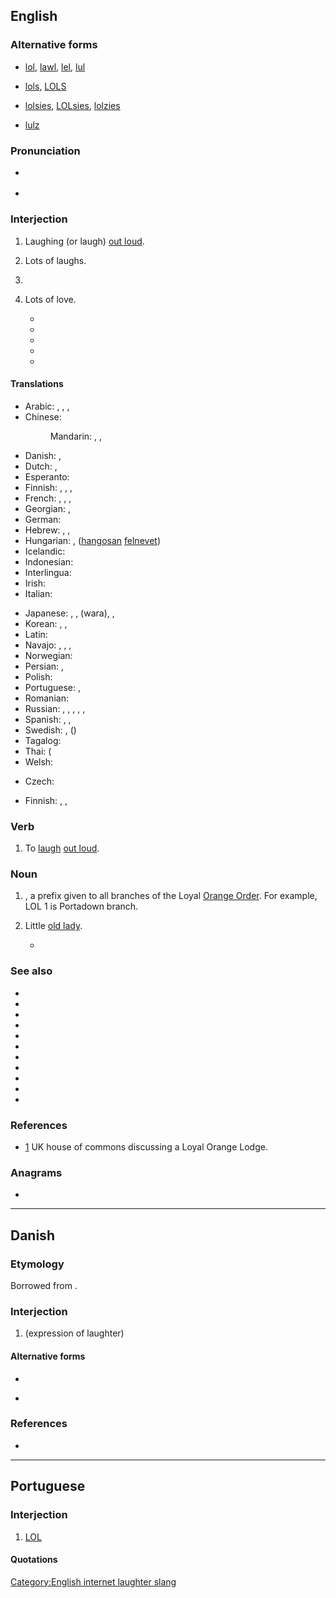 {{also|lol|Lol|LoL|-lol}}
==English==
{{wikipedia}}
{{wikipedia|Loyal Orange Lodge}}

===Alternative forms===
* {{qualifier|laughing out loud}} [[lol]], [[lawl]], [[lel]], [[lul]]
* {{qualifier|lots of laughs}} [[lols]], [[LOLS]]
* {{qualifier|light-heartedness}} [[lolsies]], [[LOLsies]], [[lolzies]]
* {{qualifier|?}} [[lulz]]

===Pronunciation===
* {{a|UK}} {{IPA|en|/ɛl.əuˈɛl/|/lɔːl/|/lɒl/}}
* {{a|US}} {{IPA|en|/ɛl.oʊˈɛl/|/lɔl/|/lɑl/|/loʊl/|/lol/}}

===Interjection===
{{en-interj}}

# {{lb|en|Internet slang|text messaging}} Laughing (or laugh) [[out loud]].
# {{lb|en|Internet slang|text messaging}} Lots of laughs. {{qualifier|occasionally used}}
# {{lb|en|Internet slang|text messaging|by dilution}} {{non-gloss definition|Indicates [[light-hearted]]ness or amusement, or that the accompanying statement is not intended as [[serious]].}}
# {{lb|en|letter-writing|dated}} Lots of love.
#* {{quote-newsgroup|en|date=11/29/02|author=Me Here|title=Latest Rugby Poll.|newsgroup=nz.general|passage=SHEESH !!!! ¶ LOL (Laugh out loud) &&&& ¶ '''LOL''' (Lots of love, coz I'm a sharing caring kinda gal) ¶ Nikki}}
#* {{quote-book|en|year=2007|title=Through the Children's Gate |author=Adam Gopnik  |page= |ISBN=174328618X |passage=Explaining how much I hated being away from him for another weekend, how I had to do it to pay for his school, for our life. Heartfelt, heart-full, I signed it "'''LOL''', Dad.". Then a pause. And I see appearing on my screen these words. "Dad: what exactly do you think LOL means?" "Lots of Love, obviously," I replied. }}
#* {{quote-book|en|year=2010|title=Box of Chocolates: Piece from My Heart
|author=Keturah Wasler  |page=20 |ISBN=0557121361 |passage=''The answer is in Job 40:7 to the end of the chapter, and 2 tim 2:11 thru 2:21. '''LOL''', Dad'' Miscommunication: I was thinking he was laughing he didn't tell that was not true. An on-looker said he may mean lots of love. I asked and he didn't answer but he hugged me the next time he saw me for two seconds. Progress not perfection.  }}
#* {{quote-book|en|year=2011|title=Found in Translation  |author=Rhonda K. Kindig  |page=105 |ISBN=1449717462 |passage=John 21:15, 16,17 Back in the fifties, when I used to write childish letters in long-hand to my grandmothers, I would delight in closing with '''LOL''', by which I intended the sentiment "Lots of Love"! This was followed by "XOXOXOXO", which, of course, was hugs and kisses.  }}
#* {{quote-journal|en|date=May 28, 2014| work=The Guardian |title=25 years of LOL – the good and bad bits |url=https://www.theguardian.com/technology/2014/may/28/25-years-lol-good-bad-bits |volume= |number= |author=Stuart Heritage|passage=One of the most famous examples of this misunderstanding came to prominence three years ago, thanks to a screengrab of this text message sent by a mother to her son: "Your great aunt just passed away. '''LOL'''".}}

====Translations====
{{trans-top|expression of laughter}}
* Arabic: {{t|ar|هَهَه}}, {{t|ar|خُخُخ}}, {{t|ar|هَاهَا}}, {{t|ar|لُول}}
* Chinese:
*: Mandarin: {{t+|cmn|233}}, {{t|cmn|大聲笑|sc=Hani}}, {{t|cmn|大声笑|tr=dàshēngxiào|sc=Hani}}
* Danish: {{t+|da|LOL}}, {{t|da|lol}}
* Dutch: {{t+|nl|lol}}, {{t+|nl|LOL}}
* Esperanto: {{t|eo|mdr}}
* Finnish: {{t+|fi|lol}}, {{t+|fi|reps}}, {{t|fi|naur}}, {{t|fi|[[huutis]]ta}}
* French: {{t+|fr|mdr}}, {{t+|fr|lol}}, {{t+|fr|ptdr}}, {{t|fr|cqcd}} {{qualifier|Canada}}
* Georgian: {{t|ka|ლოლ|sc=Geor}}, {{t|ka|lol|sc=Geor}}
* German: {{t+|de|lol}}
* Hebrew: {{t+|he|לול|tr=lol}}, {{t|he|ההה}}, {{t+|he|חחח}}
* Hungarian: {{t|hu|lol}}, {{t|hu|hfn}} ([[hangos|hangosan]] [[nevet|felnevet]])
* Icelandic: {{t|is|lol}}
* Indonesian: {{t+|id|wkwkwk}}
* Interlingua: {{t|ia|lol}}
* Irish: {{t|ga|GOA}}
* Italian: {{t|it|lol}}
{{trans-mid}}
* Japanese: {{t+|ja|w}}, {{t|ja|www}}, {{t|ja|ワラ}} (wara), {{t+|ja|笑|tr=わらい, warai, しょう, shō, わら, wara, かっこ わらい, kakkowarai, かっこ しょう, kakkoshō, かっこ わら, kakkowara|alt=（笑）|sc=Jpan}}, {{t+|ja|草|tr=kusa}}
* Korean: {{t+|ko|ㅋㅋ}}, {{t+|ko|ㅋ}}, {{t|ko|ㅎㅎ}}
* Latin: {{t|la|corrideō}}
* Navajo: {{t|nv|dloh}}, {{t|nv|ayóo íítsʼaʼgo anáshdloh}}, {{t|nv|AIA}}, {{t|nv|dagó anáshdlohgo shitłʼaaʼ nʼdiiltsʼid}}
* Norwegian: {{t|no|lol}}
* Persian: {{t|fa|خخخ|tr=khekhekhe}}, {{t|fa|ههه|tr=hahah}}
* Polish: {{t+|pl|lol}}
* Portuguese: {{t+|pt|rs}}, {{t+|pt|kkk}}
* Romanian: {{t|ro|lol}}
* Russian: {{t+|ru|лол}}, {{t+|ru|ржать|alt=ржёт}} <!-- (he's/she's) laughing (neighing) -->, {{t+|ru|Ы}}, {{t|ru|ржунимагу́}} <!-- ржу не могу - (I'm) laughing (neighing) can't (stop) -->, {{t|ru|испацту́ла}} <!-- из-под стула - from under the chair -->, {{t|ru|пацтало́м}} <!-- под столом under the table --> {{qualifier|most expressions are in "padonki" style, deliberately distorted spellings}}
* Spanish: {{t|es|lol}}, {{t|es|reva}}, {{t|es|jajajá}}
* Swedish: {{t+|sv|lol}}, {{t+|sv|asg}} ({{t+|sv|asgarva}})
* Tagalog: {{t|tl|jejeje}}
* Thai: {{t+|th|555}} ({{t+|th|ห้า|alt=ห้าๆๆ|tr=hâa-hâa-hâa}}
* Welsh: {{t|cy|CAYU}}
{{trans-bottom}}

{{trans-top|denotes light-heartedness or unseriousness}}
* Czech: {{t|cs|lol}}
{{trans-mid}}
* Finnish: {{t+|fi|lol}}, {{t|fi|naur}}, {{t+|fi|reps}}
{{trans-bottom}}

===Verb===
{{en-verb|LOLs|LOLing|LOLed|past2=LOLd|past3=LOL'd}}

# {{lb|en|internet slang|text messaging}} To [[laugh]] [[out loud]].

===Noun===
{{en-noun}}

# {{lb|en|US|British commonwealth|Ireland}} {{w|Loyal Orange Lodge}}, a prefix given to all branches of the Loyal [[Orange Order]]. For example, LOL 1 is Portadown branch.
# {{lb|en|informal|sometimes|pejorative}} Little [[old lady]].
#* {{quote-book|en |year=2018|title=To Obama, With love, joy, hate and despair|author=Jeanne Marie Laskas|page=29|ISBN=9781408894514|passage=Then he started with his '''LOLs'''. The Little Old Ladies who needed help with daily chores.}}

===See also===
* {{l|en|IPML}}
* {{l|en|lawl}}
* {{l|en|LMAO}}
* {{l|en|LOL in NAD}}
* {{l|en|LOLWUT}}
* {{l|en|LOLZ}}
* {{l|en|lulz}}
* {{l|en|ROFL}}
* {{l|en|ROTFL}}
* {{l|en|ROFLMAO}}
* {{l|en|ROTFLMAO}}

===References===
* [http://www.publications.parliament.uk/pa/cm200304/cmhansrd/vo041118/text/41118w21.htm] UK house of commons discussing a Loyal Orange Lodge.

===Anagrams===
* {{anagrams|en|a=llo|LLO|OLL}}

[[Category:English internet laughter slang]]

----

==Danish==
{{wikipedia|lang=da}}

===Etymology===
Borrowed from {{bor|da|en|LOL}}.

===Interjection===
{{da-interj}}

# {{lb|da|Internet slang|text messaging}} {{l|en|LOL}} (expression of laughter)

====Alternative forms====
* {{l|da|lol}}
* {{l|da|lål}} {{q|rare}}

===References===
* {{R:DDO}}

----

==Portuguese==

===Interjection===
{{head|pt|interjection}}

# {{lb|pt|internet slang|text messaging}} [[LOL]]

====Quotations====
{{seeCites|pt}}